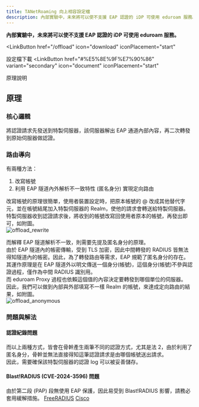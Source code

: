 ```yaml
---
title: TANetRoaming 向上相容設定檔
description: 內部實驗中，未來將可以使不支援 EAP 認證的 iDP 可使用 eduroam 服務。
---
```

**內部實驗中，未來將可以使不支援 EAP 認證的 iDP 可使用 eduroam 服務。**


<LinkButton
  href="/offload"
  icon="download"
  iconPlacement="start"
>
  設定檔下載 <Badge text="開發中" variant="tip" />
</LinkButton>
<LinkButton
  href="#%E5%8E%9F%E7%90%86"
  variant="secondary"
  icon="document"
  iconPlacement="start"
>
  原理說明
</LinkButton>

## 原理
### 核心邏輯
將認證請求先發送到特製伺服器，該伺服器解出 EAP 通道內部內容，再二次轉發到原始伺服器做認證。
### 路由導向
有兩種方法：

1. 改寫帳號
2. 利用 EAP 隧道內外解析不一致特性 (匿名身分) 實現定向路由

改寫帳號的原理很簡單，使用者裝置設定時，把原本帳號的 @ 改成其他替代字元，並在帳號結尾加入特製伺服器的 Realm，使他的請求會轉送給特製伺服器。  
特製伺服器收到認證請求後，將收到的帳號改寫回使用者原本的帳號，再發出即可，如附圖。  
![offload_rewrite](../../../assets/offload_rewrite.png)

而解釋 EAP 隧道解析不一致，則需要先提及匿名身分的原理。  
由於 EAP 隧道內的帳密傳輸，受到 TLS 加密，因此中間轉發的 RADIUS 皆無法得知隧道內的帳密。因此，為了轉發路由等需求，EAP 規範了匿名身分的存在。  
其運作原理是在 EAP 隧道外以明文傳送一個身分(帳號)，這個身分(帳號)不參與認證過程，僅作為中間 RADIUS 識別用。  
而 eduroam Proxy 過程也依賴這個值的內容決定要轉發到哪個單位的伺服器。  
因此，我們可以做到內部與外部填寫不一樣 Realm 的帳號，來達成定向路由的結果，如附圖。  
![offload_anonymous](../../../assets/offload_anonymous.png)

### 問題與解法
#### 認證紀錄問題
而以上兩種方式，皆會在骨幹產生兩筆不同的認證方式，尤其是法 2，由於利用了匿名身分，骨幹並無法直接得知這筆認證請求是由哪個帳號送出請求。  
因此，需要確保該特製伺服器的認證 log 可以被妥善儲存。  
#### Blast!RADIUS (CVE-2024-3596) 問題
由於第二段 (PAP) 段無使用 EAP 保護，因此易受到 Blast!RADIUS 影響，請務必套用緩解措施。 [FreeRADIUS](https://www.freeradius.org/vul_notifications/2024/07/09/blastradius.html) [Cisco](https://www.cisco.com/c/zh_tw/support/docs/security/identity-services-engine/222287-blast-radius-cve-2024-3596-protocol-sp.html)

